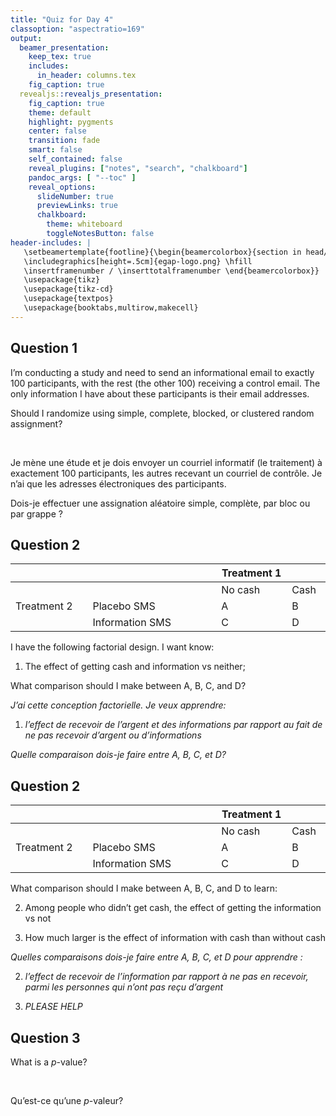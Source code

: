 ```yaml
---
title: "Quiz for Day 4"
classoption: "aspectratio=169"
output:
  beamer_presentation:
    keep_tex: true
    includes:
      in_header: columns.tex
    fig_caption: true
  revealjs::revealjs_presentation:
    fig_caption: true
    theme: default
    highlight: pygments
    center: false
    transition: fade
    smart: false
    self_contained: false
    reveal_plugins: ["notes", "search", "chalkboard"]
    pandoc_args: [ "--toc" ]
    reveal_options:
      slideNumber: true
      previewLinks: true
      chalkboard:
        theme: whiteboard
        toggleNotesButton: false
header-includes: |
   \setbeamertemplate{footline}{\begin{beamercolorbox}{section in head/foot}
   \includegraphics[height=.5cm]{egap-logo.png} \hfill
   \insertframenumber / \inserttotalframenumber \end{beamercolorbox}}
   \usepackage{tikz}
   \usepackage{tikz-cd}
   \usepackage{textpos}
   \usepackage{booktabs,multirow,makecell}
---
```


## Question 1

:::::: {.cols data-latex=""}
::: {.col data-latex="{0.48\textwidth}"}
I'm conducting a study and need to send an informational email to exactly 100 participants, with the rest (the other 100) receiving a control email. The only information I have about these participants is their email addresses. 

Should I randomize using simple, complete, blocked, or clustered random assignment?
:::

::: {.col data-latex="{0.04\textwidth}"}
\ 
<!-- an empty Div (with a white space), serving as
a column separator -->
:::

::: {.col data-latex="{0.48\textwidth}"}
Je mène une étude et je dois envoyer un courriel informatif (le traitement) à exactement 100 participants, les autres recevant un courriel de contrôle. Je n'ai que les adresses électroniques des participants.

Dois-je effectuer une assignation aléatoire simple, complète, par bloc ou par grappe ?
:::
::::::



## Question 2

|                 |                            |   Treatment 1  |         |
|-----------------|----------------------------|----------------|---------|
|                 |                            |   No cash      |   Cash  |
|   Treatment 2   |   Placebo SMS              |   A            |   B     |
|                 |   Information SMS          |   C            |   D     |

I have the following factorial design. I want know:

1. The effect of getting cash and information vs neither;

What comparison should I make between A, B, C, and D?

\bigskip

*J'ai cette conception factorielle. Je veux apprendre:*

1. *l'effect de recevoir de l'argent et des informations par rapport au fait de ne pas recevoir d'argent ou d'informations*



*Quelle comparaison dois-je faire entre A, B, C, et D?*



## Question 2

|                 |                            |   Treatment 1  |         |
|-----------------|----------------------------|----------------|---------|
|                 |                            |   No cash      |   Cash  |
|   Treatment 2   |   Placebo SMS              |   A            |   B     |
|                 |   Information SMS          |   C            |   D     |

What comparison should I make between A, B, C, and D to learn:

2. Among people who didn’t get cash, the effect of getting the information vs not

3. How much larger is the effect of information with cash than without cash

*Quelles comparaisons dois-je faire entre A, B, C, et D pour apprendre :*

2. *l'effect de recevoir de l'information par rapport à ne pas en recevoir, parmi les personnes qui n'ont pas reçu d'argent*

3. *PLEASE HELP*





## Question 3 

:::::: {.cols data-latex=""}
::: {.col data-latex="{0.48\textwidth}"}

What is a $p$-value?

:::

::: {.col data-latex="{0.04\textwidth}"}
\ 
<!-- an empty Div (with a white space), serving as
a column separator -->
:::

::: {.col data-latex="{0.48\textwidth}"}
Qu'est-ce qu'une $p$-valeur?

:::
::::::



